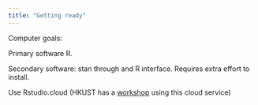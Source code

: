 ```yaml
---
title: "Getting ready"
---
```



Computer goals:

Primary software R.

Secondary software: stan through and R interface. Requires extra effort to install.

Use Rstudio.cloud (HKUST has a [workshop](https://library.hkust.edu.hk/services/research-support/researchers-series/#R) using this cloud service)
